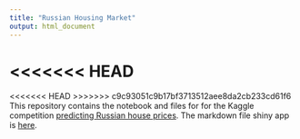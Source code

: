 ```yaml
---
title: "Russian Housing Market"
output: html_document
---
```


<<<<<<< HEAD
=======
<<<<<<< HEAD
>>>>>>> c9c93051c9b17bf3713512aee8da2cb233cd61f6
This repository contains the notebook and files for for the Kaggle competition [predicting Russian house prices](https://www.kaggle.com/c/sberbank-russian-housing-market#evaluation). The markdown file shiny app is [here](https://rampje.shinyapps.io/kaggle_eda/).
